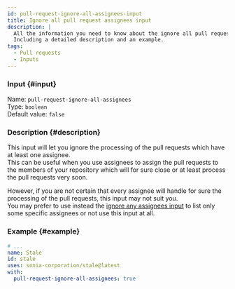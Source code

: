 ```yaml
---
id: pull-request-ignore-all-assignees-input
title: Ignore all pull request assignees input
description: |
  All the information you need to know about the ignore all pull request assignees input.
  Including a detailed description and an example.
tags:
  - Pull requests
  - Inputs
---
```


### Input {#input}

Name: `pull-request-ignore-all-assignees`  
Type: `boolean`  
Default value: `false`

### Description {#description}

This input will let you ignore the processing of the pull requests which have at least one assignee.  
This can be useful when you use assignees to assign the pull requests to the members of your repository which will for sure close or at least process the pull requests very soon.

However, if you are not certain that every assignee will handle for sure the processing of the pull requests, this input may not suit you.  
You may prefer to use instead the [ignore any assignees input](pull-request-ignore-any-assignees-input) to list only some specific assignees or not use this input at all.

### Example {#example}

```yml {6}
# ...
name: Stale
id: stale
uses: sonia-corporation/stale@latest
with:
  pull-request-ignore-all-assignees: true
```
